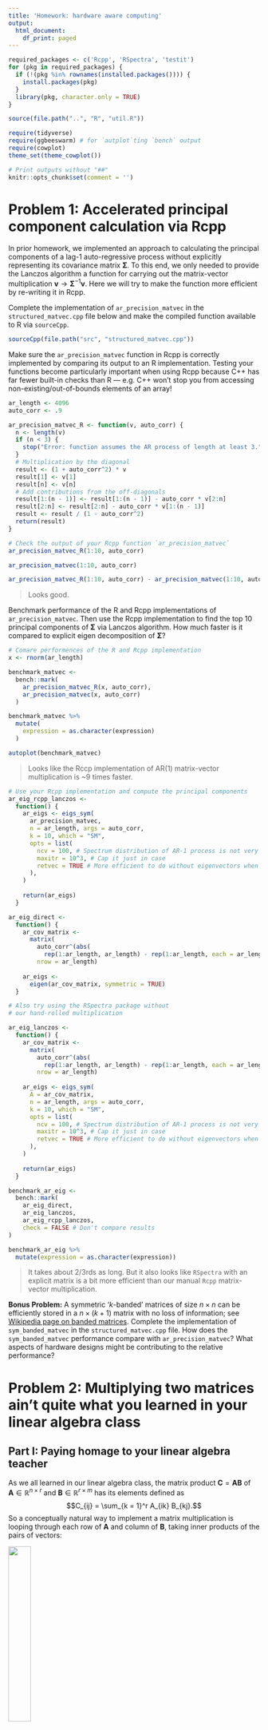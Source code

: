 ```yaml
---
title: 'Homework: hardware aware computing'
output:
  html_document:
    df_print: paged
---
```


```r
required_packages <- c('Rcpp', 'RSpectra', 'testit')
for (pkg in required_packages) {
  if (!(pkg %in% rownames(installed.packages()))) {
    install.packages(pkg)
  }
  library(pkg, character.only = TRUE)
}

source(file.path("..", "R", "util.R"))

require(tidyverse)
require(ggbeeswarm) # for `autplot`ting `bench` output
require(cowplot)
theme_set(theme_cowplot())
```

```r
# Print outputs without "##"
knitr::opts_chunk$set(comment = '')
```


# Problem 1: Accelerated principal component calculation via Rcpp

In prior homework, we implemented an approach to calculating the principal components of a lag-1 auto-regressive process without explicitly representing its covariance matrix $\boldsymbol{\Sigma}$.
To this end, we only needed to provide the Lanczos algorithm a function for carrying out the matrix-vector multiplication $\boldsymbol{v} \to \boldsymbol{\Sigma}^{-1} \boldsymbol{v}$.
Here we will try to make the function more efficient by re-writing it in Rcpp.

Complete the implementation of `ar_precision_matvec` in the `structured_matvec.cpp` file below and make the compiled function available to R via `sourceCpp`.
  
```r
sourceCpp(file.path("src", "structured_matvec.cpp"))
```

Make sure the `ar_precision_matvec` function in Rcpp is correctly implemented by comparing its output to an R implementation.
Testing your functions become particularly important when using Rcpp because C++ has far fewer built-in checks than R &mdash; e.g. C++ won't stop you from accessing non-existing/out-of-bounds elements of an array!

```r
ar_length <- 4096
auto_corr <- .9

ar_precision_matvec_R <- function(v, auto_corr) {
  n <- length(v)
  if (n < 3) {
    stop("Error: function assumes the AR process of length at least 3.")
  }
  # Multiplication by the diagonal
  result <- (1 + auto_corr^2) * v
  result[1] <- v[1]
  result[n] <- v[n]
  # Add contributions from the off-diagonals
  result[1:(n - 1)] <- result[1:(n - 1)] - auto_corr * v[2:n]
  result[2:n] <- result[2:n] - auto_corr * v[1:(n - 1)]
  result <- result / (1 - auto_corr^2)
  return(result)
}
```

```r
# Check the output of your Rcpp function `ar_precision_matvec`
ar_precision_matvec_R(1:10, auto_corr)
```

```r
ar_precision_matvec(1:10, auto_corr)
```

```r
ar_precision_matvec_R(1:10, auto_corr) - ar_precision_matvec(1:10, auto_corr)
```

> Looks good.

Benchmark performance of the R and Rcpp implementations of `ar_precision_matvec`.
Then use the Rcpp implementation to find the top 10 principal components of $\boldsymbol{\Sigma}$ via Lanczos algorithm.
How much faster is it compared to explicit eigen decomposition of $\boldsymbol{\Sigma}$?

```r
# Comare performences of the R and Rcpp implementation
x <- rnorm(ar_length)

benchmark_matvec <- 
  bench::mark(
    ar_precision_matvec_R(x, auto_corr),
    ar_precision_matvec(x, auto_corr)
  )

benchmark_matvec %>%
  mutate(
    expression = as.character(expression)
  )
```

```r
autoplot(benchmark_matvec)
```

> Looks like the Rccp implementation of AR(1) matrix-vector multiplication is ~9 times faster.

```r
# Use your Rcpp implementation and compute the principal components
ar_eig_rcpp_lanczos <-
  function() {
    ar_eigs <- eigs_sym(
      ar_precision_matvec,
      n = ar_length, args = auto_corr,
      k = 10, which = "SM",
      opts = list(
        ncv = 100, # Spectrum distribution of AR-1 process is not very spread out on the extreme ends and is actually a hard case for Lanczos. So it helps to have more Lanczos vectors than the default for faster convergence.
        maxitr = 10^3, # Cap it just in case
        retvec = TRUE # More efficient to do without eigenvectors when not needed
      ),
    )
    
    return(ar_eigs)
  }

ar_eig_direct <-
  function() {
    ar_cov_matrix <-
      matrix(
        auto_corr^(abs(
          rep(1:ar_length, ar_length) - rep(1:ar_length, each = ar_length))),
        nrow = ar_length)
    
    ar_eigs <-
      eigen(ar_cov_matrix, symmetric = TRUE)
  }

# Also try using the RSpectra package without
# our hand-rolled multiplication

ar_eig_lanczos <-
  function() {
    ar_cov_matrix <-
      matrix(
        auto_corr^(abs(
          rep(1:ar_length, ar_length) - rep(1:ar_length, each = ar_length))),
        nrow = ar_length)
    
    ar_eigs <- eigs_sym(
      A = ar_cov_matrix,
      n = ar_length, args = auto_corr,
      k = 10, which = "SM",
      opts = list(
        ncv = 100, # Spectrum distribution of AR-1 process is not very spread out on the extreme ends and is actually a hard case for Lanczos. So it helps to have more Lanczos vectors than the default for faster convergence.
        maxitr = 10^3, # Cap it just in case
        retvec = TRUE # More efficient to do without eigenvectors when not needed
      ),
    )
    
    return(ar_eigs)
  }

benchmark_ar_eig <-
  bench::mark(
    ar_eig_direct,
    ar_eig_lanczos,
    ar_eig_rcpp_lanczos,
    check = FALSE # Don't compare results
)

benchmark_ar_eig %>%
  mutate(expression = as.character(expression))
```

> It takes about 2/3rds as long. But it also looks like `RSpectra` with an explicit matrix is a bit more efficient than our manual `Rcpp` matrix-vector multiplication.

**Bonus Problem:** A symmetric '$k$-banded' matrices of size $n \times n$ can be efficiently stored in a $n \times (k + 1)$ matrix with no loss of information; see [Wikipedia page on banded matrices](https://en.wikipedia.org/wiki/Band_matrix#Band_storage).
Complete the implementation of `sym_banded_matvec` in the `structured_matvec.cpp` file.
How does the `sym_banded_matvec` performance compare with `ar_precision_matvec`?
What aspects of hardware designs might be contributing to the relative performance?


# Problem 2: Multiplying two matrices ain't quite what you learned in your linear algebra class

## Part I: Paying homage to your linear algebra teacher

As we all learned in our linear algebra class, the matrix product $\boldsymbol{C} = \boldsymbol{A} \boldsymbol{B}$ of $\boldsymbol{A} \in \mathbb{R}^{n \times r}$ and $\boldsymbol{B} \in \mathbb{R}^{r \times m}$ has its elements defined as
$$C_{ij} = \sum_{k = 1}^r A_{ik} B_{kj}.$$
So a conceptually natural way to implement a matrix multiplication is looping through each row of $\boldsymbol{A}$ and column of $\boldsymbol{B}$, taking inner products of the pairs of vectors:

![](figure/matrix_multi_via_row_col_dot.gif){width=30%}

Implement a matrix-matrix multiplication based on this approach as `row_col_dot_matmat` using the starter code provided in the `matmat.cpp` file.
Then check that its output agrees with the base R matrix multiplication.

```r
sourceCpp(file.path("src", "matmat.cpp"))
```

```r
n_row <- 512L
n_inner <- 1024L
n_col <- 256L
A <- matrix(rnorm(n_row * n_inner), nrow = n_row, ncol = n_inner)
B <- matrix(rnorm(n_inner * n_col), nrow = n_inner, ncol = n_col)
```

```r
# Check the output of `row_col_dot_matmat`
summary(as.numeric(
  A %*% B - row_col_dot_matmat(A, B))
)
```

## Part II: Going one step beyond your linear algebra class

We now consider an alternative approach to matrix-matrix multiplications, noting that we can think of a matrix product $\boldsymbol{A} \cdot \boldsymbol{B}$ as each column of $\boldsymbol{B}$ multiplied by $\boldsymbol{A}$:
$$\boldsymbol{A} \cdot \boldsymbol{B} = \big[ \, \boldsymbol{A} \boldsymbol{b}_1 \, | \, \ldots \, | \, \boldsymbol{A} \boldsymbol{b}_m \, \big].$$
Recalling from lecture that "column-oriented" matrix-vector multiplication is more efficient than "row-oriented" one for R matrices, implement `col_oriented_matmat` (in `matmat.cpp`) that loops through each column of $\boldsymbol{B}$ applying the column-oriented matrix-vector multiplication.
Then compare performances of `row_col_dot_matmat` and `col_oriented_matmat` (but only after you test your column-oriented implementation, for heaven's sake!).
Which one is faster and why?

```r
# Check
summary(as.numeric(
  A %*% B - col_oriented_matmat(A, B))
)
```

```r
# Benchmark
matmat_benchmark <-
  bench::mark(
    A %*% B,
    row_col_dot_matmat(A, B),
    col_oriented_matmat(A, B),
    check = FALSE,
) %>%
  mutate(expression = as.character(expression))

matmat_benchmark
```

Also compare with performance of the matrix-matrix multiplication via `%*%` in R, which uses whatever the BLAS library your R was configured with.
(You can find out which BLAS library R is using via `sessionInfo()` or `extSoftVersion()`.) 

> They're each ~150-200x times slower than `%*%`/BLAS. Col oriented takes ~75% the time of row oriented.
> BLAS info:
```
Matrix products: default
BLAS/LAPACK: /nix/store/py9w4nc0zzhxawly2dfz65dksphgrys6-openblas-0.3.7/lib/libopenblasp-r0.3.7.so
```

When benchmarking alternative implementations (or alternative algorithms, more generally), keep in mind that the relative performance depends significantly on the size of a test problem.
It is important, therefore, to benchmark your implementation/algorithm on problems of realistic size. 
See the benchmark results of linear algebra libraries from [the Eigen development team](https://eigen.tuxfamily.org/index.php?title=Benchmark) and the results under "Gcbd benchmark" in [this github repository](https://github.com/andre-wojtowicz/blas-benchmarks), for example.


## Part III: Doing it the right way

Part I & II were simply designed to ~~torture you~~ illustrate how much an algorithm's performance depends on whether or not it respects an underlying representation of data.
Neither of the approaches we've discussed, however, is the most effective way to multiply two matrices on modern hardware.
Dedicated linear algebra libraries typically deploy _blocking_, dividing the matrices $\boldsymbol{A}$ and $\boldsymbol{B}$ into sub-matrices of appropriate size and carrying out multiplications block-wise.
This approach is designed to minimize the data motion between CPU and RAM by re-using the same pieces of data as much as possible once they travel all the way from RAM to L1 cache.

In practice, we of course shouldn't try to implement (let alone optimize) an operation ourselves when there already are efficient existing software libraries.
(But, if you are interested in learning more about how the optimized matrix multiplication works, Sec 1.5.4. of Golub and Van Loan (2013) is a good place to start. Also, I found nice lecture slides on this topic [here](https://cs.brown.edu/courses/cs033/lecture/18cacheX.pdf).)
The `matmat_via_eigen` function provided in `matmat_eigen.cpp` calls the matrix-matrix multiplication from [Eigen](https://eigen.tuxfamily.org/), a C++ linear algebra library, through RcppEigen.

```r
sourceCpp(file.path('src', 'matmat_eigen.cpp'))
```

```r
# Check
summary(as.numeric(
  A %*% B - matmat_via_eigen(A, B))
)
```

Benchmarks:

```r
# Benchmark
matmat_benchmark <-
  bench::mark(
    A %*% B,
    row_col_dot_matmat(A, B),
    col_oriented_matmat(A, B),
    matmat_via_eigen(A, B),
    check = FALSE,
) %>%
  mutate(expression = as.character(expression))

autoplot(matmat_benchmark)
```

> Native wins on this benchmark—and by a longshot—with this size of matrix ...